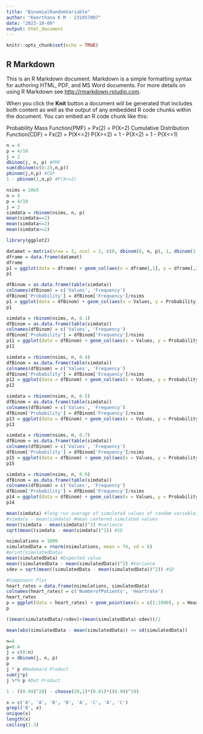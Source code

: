 ---
title: "BinomialRandomVariable"
author: "Keerthana K M - 231057007"
date: "2023-10-09"
output: html_document
---

```{r setup, include=FALSE}
knitr::opts_chunk$set(echo = TRUE)
```

## R Markdown

This is an R Markdown document. Markdown is a simple formatting syntax for authoring HTML, PDF, and MS Word documents. For more details on using R Markdown see <http://rmarkdown.rstudio.com>.

When you click the **Knit** button a document will be generated that includes both content as well as the output of any embedded R code chunks within the document. You can embed an R code chunk like this:

Probability Mass Function(PMF) = Px(2) = P(X=2)
Cumulative Distribution Function(CDF) = Fx(2) = P(X<=2)
P(X>=2) = 1 - P(X<2) = 1 - P(X<=1)

```{r cars}
n = 4
p = 4/10
j = 2
dbinom(j, n, p) #PMF
sum(dbinom(c(0:2),n,p))
pbinom(j,n,p) #CDF
1 - pbinom(1,n,p) #P(X>=2)
```

```{r}
nsims = 10e5
n = 4
p = 4/10
j = 2
simdata = rbinom(nsims, n, p)
mean(simdata==2)
mean(simdata<=2)
mean(simdata>=2)
```
```{r}
library(ggplot2)
```
```{r}
datamat = matrix(nrow = 5, ncol = 2, c(0, dbinom(0, n, p), 1, dbinom(1, n, p), 2, dbinom(2, n, p), 3, dbinom(3, n, p), 4, dbinom(4, n, p)), byrow = TRUE)
dframe = data.frame(datamat)
dframe
p1 = ggplot(data = dframe) + geom_col(aes(x = dframe[,1], y = dframe[,2]), color = 'blue', fill = 'steelblue')
p1
```
```{r}
dfBinom = as.data.frame(table(simdata))
colnames(dfBinom) = c('Values', 'Frequency')
dfBinom['Probability'] = dfBinom['Frequency']/nsims
p1 = ggplot(data = dfBinom) + geom_col(aes(x = Values, y = Probability), color = 'blue', fill = 'steelblue') + ggtitle("Probability Mass Function (PMF) for X~Bin(n=4, P=0.4)")
p1
```
```{r}
simdata = rbinom(nsims, n, 0.1)
dfBinom = as.data.frame(table(simdata))
colnames(dfBinom) = c('Values', 'Frequency')
dfBinom['Probability'] = dfBinom['Frequency']/nsims
p11 = ggplot(data = dfBinom) + geom_col(aes(x = Values, y = Probability), color = 'blue', fill = 'steelblue') + ggtitle("Probability Mass Function (PMF) for X~Bin(n=4, P=0.1)")
p11

simdata = rbinom(nsims, n, 0.4)
dfBinom = as.data.frame(table(simdata))
colnames(dfBinom) = c('Values', 'Frequency')
dfBinom['Probability'] = dfBinom['Frequency']/nsims
p12 = ggplot(data = dfBinom) + geom_col(aes(x = Values, y = Probability), color = 'blue', fill = 'steelblue') + ggtitle("Probability Mass Function (PMF) for X~Bin(n=4, P=0.4)")
p12

simdata = rbinom(nsims, n, 0.5)
dfBinom = as.data.frame(table(simdata))
colnames(dfBinom) = c('Values', 'Frequency')
dfBinom['Probability'] = dfBinom['Frequency']/nsims
p13 = ggplot(data = dfBinom) + geom_col(aes(x = Values, y = Probability), color = 'blue', fill = 'steelblue') + ggtitle("Probability Mass Function (PMF) for X~Bin(n=4, P=0.5)")
p13

simdata = rbinom(nsims, n, 0.7)
dfBinom = as.data.frame(table(simdata))
colnames(dfBinom) = c('Values', 'Frequency')
dfBinom['Probability'] = dfBinom['Frequency']/nsims
p15 = ggplot(data = dfBinom) + geom_col(aes(x = Values, y = Probability), color = 'blue', fill = 'steelblue') + ggtitle("Probability Mass Function (PMF) for X~Bin(n=4, P=0.7)")
p15

simdata = rbinom(nsims, n, 0.9)
dfBinom = as.data.frame(table(simdata))
colnames(dfBinom) = c('Values', 'Frequency')
dfBinom['Probability'] = dfBinom['Frequency']/nsims
p14 = ggplot(data = dfBinom) + geom_col(aes(x = Values, y = Probability), color = 'blue', fill = 'steelblue') + ggtitle("Probability Mass Function (PMF) for X~Bin(n=4, P=0.9)")
p14
```

```{r}
mean(simdata) #long run average of simulated values of random variable, also called the expected value
#simdata - mean(simdata) #mean centered simulated values
mean((simdata - mean(simdata))^2) #variance
sqrt(mean((simdata - mean(simdata))^2)) #SD
```

```{r}
nsimulations = 1000
simulatedData = rnorm(nsimulations, mean = 74, sd = 6)
#print(simulatedData)
mean(simulatedData) #Expected value
mean((simulatedData - mean(simulatedData))^2) #Variance
sdev = sqrt(mean((simulatedData - mean(simulatedData))^2)) #SD
```

```{r}
#Component Plot
heart_rates = data.frame(nsimulations, simulatedData)
colnames(heart_rates) = c('NumberofPatients', 'Heartrate')
heart_rates
p = ggplot(data = heart_rates) + geom_point(aes(x = c(1:1000), y = Heartrate), color = 'blue') +labs(x = 'Patients', y = 'Heart Rate(in BPM)') + ggtitle("Scatter plot for Heart Rate v/s Patient") + geom_line(aes(x = c(1:1000), y = mean(simulatedData)), color = 'red') + geom_line(aes(x = c(1:1000), y = mean(simulatedData)+sdev), color = 'green') + geom_line(aes(x = c(1:1000), y = mean(simulatedData)-sdev), color = 'green')
p
```

```{r}
((mean(simulatedData)+sdev)+(mean(simulatedData)-sdev))/2
```

```{r}
mean(abs(simulatedData - mean(simulatedData)) <= sd(simulatedData))
```

```{r}
n=4
p=0.4
j = c(0:n)
p = dbinom(j, n, p)
p
j * p #Hadamard Product
sum(j*p) 
j %*% p #Dot Product
```

```{r}
1 - ((0.99)^20) - choose(20,1)*(0.01)*((0.99)^19)
```

```{r}
x = c('A', 'A', 'B', 'B', 'A', 'C', 'A', 'C')
grepl('B', x)
unique(x)
length(x)
ceiling(1.3)
```

